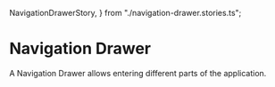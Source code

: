   NavigationDrawerStory,
} from "./navigation-drawer.stories.ts";

<Meta of={NavigationDrawer} />

# Navigation Drawer

A Navigation Drawer allows entering different parts of the application.

<Canvas of={NavigationDrawerStory} />
